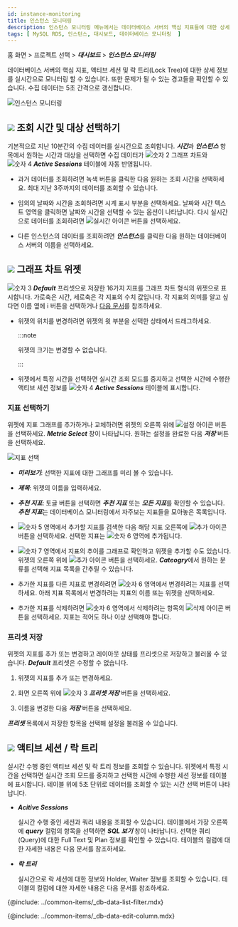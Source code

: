 ```yaml
---
id: instance-monitoring
title: 인스턴스 모니터링
description: 인스턴스 모니터링 메뉴에서는 데이터베이스 서버의 핵심 지표들에 대한 상세 정보를 실시간으로 확인할 수 있습니다.
tags: [ MySQL RDS, 인스턴스, 대시보드, 데이터베이스 모니터링  ]
---
```


홈 화면 > 프로젝트 선택 > ***대시보드*** > ***인스턴스 모니터링***

데이터베이스 서버의 핵심 지표, 액티브 세션 및 락 트리(Lock Tree)에 대한 상세 정보를 실시간으로 모니터링 할 수 있습니다. 또한 문제가 될 수 있는 경고들을 확인할 수 있습니다. 수집 데이터는 5초 간격으로 갱신합니다. 

![인스턴스 모니터링](/img/mysql-rds-instance-monitoring.png)

## ![](/img/number-01.png) 조회 시간 및 대상 선택하기

기본적으로 지난 10분간의 수집 데이터를 실시간으로 조회합니다. ***시간***과 ***인스턴스*** 항목에서 원하는 시간과 대상을 선택하면 수집 데이터가 ![숫자 2](/img/number-02.png) 그래프 차트와 ![숫자 4](/img/number-04.png) ***Active Sessions*** 테이블에 자동 반영됩니다.

* 과거 데이터를 조회하려면 녹색 버튼을 클릭한 다음 원하는 조회 시간을 선택하세요. 최대 지난 3주까지의 데이터를 조회할 수 있습니다. 

* 임의의 날짜와 시간을 조회하려면 시계 표시 부분을 선택하세요. 날짜와 시간 텍스트 영역을 클릭하면 날짜와 시간을 선택할 수 있는 옵션이 나타납니다. 다시 실시간으로 데이터를 조회하려면 ![실시간 아이콘](/img/ico-play-time.svg) 버튼을 선택하세요.

* 다른 인스턴스의 데이터를 조회하려면 ***인스턴스***를 클릭한 다음 원하는 데이터베이스 서버의 이름을 선택하세요.


## ![](/img/number-02.png) 그래프 차트 위젯

![숫자 3](/img/number-03.png) ***Default*** 프리셋으로 저장한 16가지 지표를 그래프 차트 형식의 위젯으로 표시합니다. 가로축은 시간, 세로축은 각 지표의 수치 값입니다. 각 지표의 의미를 알고 싶다면 이름 옆에 <span class='mark'>i</span> 버튼을 선택하거나 [다음 문서](metrics-data-list)를 참조하세요.

* 위젯의 위치를 변경하려면 위젯의 윗 부분을 선택한 상태에서 드래그하세요.

  :::note

  위젯의 크기는 변경할 수 없습니다.

  :::

* 위젯에서 특정 시간을 선택하면 실시간 조회 모드를 중지하고 선택한 시간에 수행한 액티브 세션 정보를 ![숫자 4](/img/number-04.png) ***Active Sessions*** 테이블에 표시합니다.

### 지표 선택하기

위젯에 지표 그래프를 추가하거나 교체하려면 위젯의 오른쪽 위에 ![설정 아이콘](/img/ico-setting.svg) 버튼을 선택하세요. ***Metric Select*** 창이 나타납니다. 원하는 설정을 완료한 다음 ***저장*** 버튼을 선택하세요.

![지표 선택](/img/mysql-rds-merics-select.png)

* ***미리보기***: 선택한 지표에 대한 그래프를 미리 볼 수 있습니다.

* ***제목***: 위젯의 이름을 입력하세요.

* ***추천 지표***: 토글 버튼을 선택하면 ***추천 지표*** 또는 ***모든 지표***를 확인할 수 있습니다. ***추천 지표***는 데이터베이스 모니터링에서 자주보는 지표들을 모아놓은 목록입니다.

* ![숫자 5](/img/number-05.png) 영역에서 추가할 지표를 검색한 다음 해당 지표 오른쪽에 ![추가 아이콘](/img/ico-add.svg) 버튼을 선택하세요. 선택한 지표는 ![숫자 6](/img/number-06.png) 영역에 추가됩니다.

* ![숫자 7](/img/ic-number-07.svg) 영역에서 지표의 추이를 그래프로 확인하고 위젯을 추가할 수도 있습니다. 위젯의 오른쪽 위에 ![추가 아이콘](/img/ico-add.svg) 버튼을 선택하세요. ***Cateogry***에서 원하는 분류를 선택해 지표 목록을 간추릴 수 있습니다.

* 추가한 지표를 다른 지표로 변경하려면 ![숫자 6](/img/number-06.png) 영역에서 변경하려는 지표를 선택하세요. 아래 지표 목록에서 변경하려는 지표의 이름 또는 위젯을 선택하세요.

* 추가한 지표를 삭제하려면 ![숫자 6](/img/number-06.png) 영역에서 삭제하려는 항목의 ![삭제 아이콘](/img/ico-trash.svg) 버튼을 선택하세요. 지표는 적어도 하나 이상 선택해야 합니다.

### 프리셋 저장

위젯의 지표를 추가 또는 변경하고 레이아웃 상태를 프리셋으로 저장하고 불러올 수 있습니다. ***Default*** 프리셋은 수정할 수 없습니다. 

1. 위젯의 지표를 추가 또는 변경하세요.

1. 화면 오른쪽 위에 ![숫자 3](/img/number-03.png) ***프리셋 저장*** 버튼을 선택하세요. 

1. 이름을 변경한 다음 ***저장*** 버튼을 선택하세요.

***프리셋*** 목록에서 저장한 항목을 선택해 설정을 불러올 수 있습니다.


## ![](/img/number-04.png) 액티브 세션 / 락 트리

실시간 수행 중인 액티브 세션 및 락 트리 정보를 조회할 수 있습니다. 위젯에서 특정 시간을 선택하면 실시간 조회 모드를 중지하고 선택한 시간에 수행한 세션 정보를 테이블에 표시합니다. 테이블 위에 5초 단위로 데이터를 조회할 수 있는 시간 선택 버튼이 나타납니다.

* ***Acitive Sessions*** 

  실시간 수행 중인 세션과 쿼리 내용을 조회할 수 있습니다. 테이블에서 가장 오른쪽에 ***query*** 컬럼의 항목을 선택하면 ***SQL 보기*** 창이 나타납니다. 선택한 쿼리(Query)에 대한 Full Text 및 Plan 정보를 확인할 수 있습니다. 테이블의 컬럼에 대한 자세한 내용은 다음 문서를 참조하세요.

* ***락 트리***

  실시간으로 락 세션에 대한 정보와 Holder, Waiter 정보를 조회할 수 있습니다. 테이블의 컬럼에 대한 자세한 내용은 다음 문서를 참조하세요.


{@include: ../common-items/_db-data-list-filter.mdx}

{@include: ../common-items/_db-data-edit-column.mdx}

<!-- 컬럼 목록 추가 -->